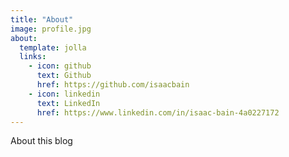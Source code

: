 ```yaml
---
title: "About"
image: profile.jpg
about:
  template: jolla
  links:
    - icon: github
      text: Github
      href: https://github.com/isaacbain
    - icon: linkedin
      text: LinkedIn
      href: https://www.linkedin.com/in/isaac-bain-4a0227172
---
```


About this blog
